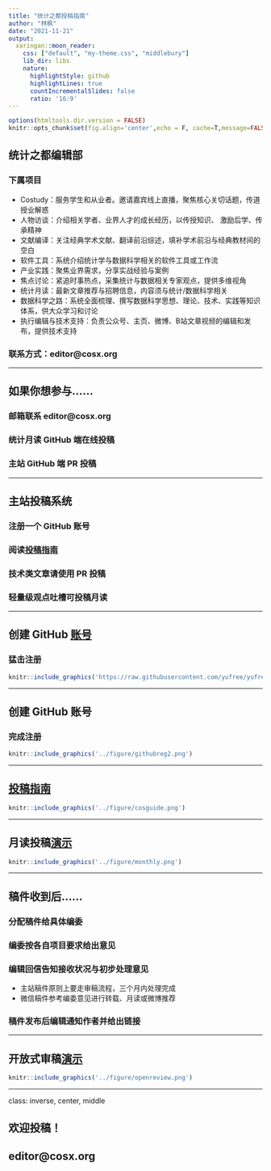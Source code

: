 ```yaml
---
title: "统计之都投稿指南"
author: "林枫"
date: "2021-11-21"
output:
  xaringan::moon_reader:
    css: ["default", "my-theme.css", "middlebury"]
    lib_dir: libs
    nature:
      highlightStyle: github
      highlightLines: true
      countIncrementalSlides: false
      ratio: '16:9'
---
```


```r
options(htmltools.dir.version = FALSE)
knitr::opts_chunk$set(fig.align='center',echo = F, cache=T,message=FALSE,warning=FALSE,comment=NA)
```

## 统计之都编辑部

### 下属项目

- Costudy：服务学生和从业者。邀请嘉宾线上直播，聚焦核心关切话题，传道授业解惑
- 人物访谈：介绍相关学者、业界人才的成长经历，以传授知识、 激励后学、传承精神 
- 文献编译：关注经典学术文献、翻译前沿综述，填补学术前沿与经典教材间的空白
- 软件工具：系统介绍统计学与数据科学相关的软件工具或工作流
- 产业实践：聚焦业界需求，分享实战经验与案例
- 焦点讨论：紧追时事热点，采集统计与数据相关专家观点，提供多维视角
- 统计月读：最新文章推荐与招聘信息，内容须与统计/数据科学相关
- 数据科学之路：系统全面梳理、撰写数据科学思想、理论、技术、实践等知识体系，供大众学习和讨论
- 执行编辑与技术支持：负责公众号、主页、微博、B站文章视频的编辑和发布，提供技术支持

### 联系方式：editor@cosx.org

---

## 如果你想参与……

### 邮箱联系 editor@cosx.org

### 统计月读 GitHub 端在线投稿

### 主站 GitHub 端 PR 投稿

---

## 主站投稿系统

### 注册一个 GitHub 账号

### 阅读[投稿指南](https://cosx.org/contribute/)

### 技术类文章请使用 PR 投稿

### 轻量级观点吐槽可投稿月读

---

## 创建 GitHub [账号](https://github.com/)

### 猛击注册

```r
knitr::include_graphics('https://raw.githubusercontent.com/yufree/yufree.cn/master/static/images/githubreg.png')
```

---

## 创建 GitHub 账号

### 完成注册

```r
knitr::include_graphics('../figure/githubreg2.png')
```

---

## [投稿指南](https://cosx.org/contribute/)

```r
knitr::include_graphics('../figure/cosguide.png')
```

---

## 月读投稿[演示](https://github.com/cosname/cosx.org/issues/980)

```r
knitr::include_graphics('../figure/monthly.png')
```

---

## 稿件收到后……

### 分配稿件给具体编委

### 编委按各自项目要求给出意见

### 编辑回信告知接收状况与初步处理意见

- 主站稿件原则上要走审稿流程，三个月内处理完成
- 微信稿件参考编委意见进行转载、月读或微博推荐

### 稿件发布后编辑通知作者并给出链接

---

## 开放式审稿[演示](https://github.com/cosname/cosx.org/pull/978/files)

```r
knitr::include_graphics('../figure/openreview.png')
```

---

class: inverse, center, middle

## 欢迎投稿！

## editor@cosx.org
